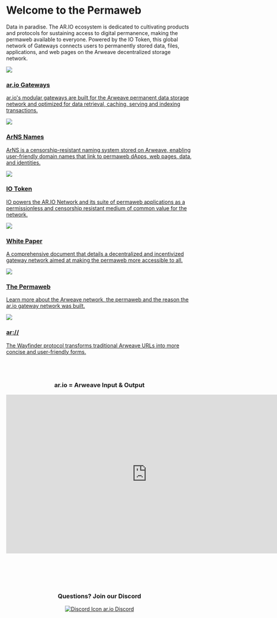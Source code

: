 # Welcome to the Permaweb

Data in paradise. The AR.IO ecosystem is dedicated to cultivating products and protocols for sustaining access to digital permanence, making the permaweb available to everyone. Powered by the IO Token, this global network of Gateways connects users to permanently stored data, files, applications, and web pages on the Arweave decentralized storage network.

<div id="block-container" class="home-container">

<div class="home-box">
<a href="./gateways">
<img class="smaller-image" src="https://arweave.net/7QeMMRmjItuOHFBkbtJkBj43iJLcaG657K0SR8VS6jM" ></img>
<h3>ar.io Gateways</h3>
<p>ar.io's modular gateways are built for the Arweave permanent data storage network and optimized for data retrieval, caching, serving and indexing transactions.</p>
</a>
</div>

<div class="home-box">
<a href="./arns">
<img class="smaller-image" src="https://arweave.net/FR2qSulzK089wjDXhjqKoJ2A58Ojt9VR0TyPrwFUzEo" ></img>
<h3>ArNS Names</h3>
<p>ArNS is a censorship-resistant naming system stored on Arweave, enabling user-friendly domain names that link to permaweb dApps, web pages, data, and identities.</p>
</a>
</div>

<div class="home-box">
<a href="./token">
<img class="smaller-image" src="https://arweave.net/BU8LC66WTUNhok2V4ZjIMS_0JzMNJTgx2XOrra-pL8E" ></img>
<h3>IO Token</h3>
<p>IO powers the AR.IO Network and its suite of permaweb applications as a permissionless and censorship resistant medium of common value for the network.</p>
</a>
</div>

<div class="home-box">
<a href="https://arweave.net/lNjWn3LpyhKC95Kqe-x8X2qgju0j98MhucdDKK85vc4" target="_blank">
<img class="smaller-image" src="https://arweave.net/_amJG8SHeTBYXiBL3-uIv4JLhOZfjaCTRQ9fbpnzPys" ></img>
<h3>White Paper</h3>
<p>A comprehensive document that details a decentralized and incentivized gateway network aimed at making the permaweb more accessible to all.</p>
</a>
</div>

<div class="home-box">
<a href="./arweave">
<img class="smaller-image" src="https://arweave.net/wa5xjPQcR0cCrhPkB9OSKD6H5t2lfI4JnezjEEksNcc" ></img>
<h3>The Permaweb</h3>
<p>Learn more about the Arweave network, the permaweb and the reason the ar.io gateway network was built.</p>
</a>
</div>

<div class="home-box">
<a href="./wayfinder">
<img class="smaller-image" src="https://arweave.net/qQwoUS6gTQ_9JQa6z1XoTkFGAIKG_4qhF6RuQFVQogE" ></img>
<h3>ar://</h3>
<p>The Wayfinder protocol transforms traditional Arweave URLs into more concise and user-friendly forms.</p>
</a>
</div>

</div>

<br></br>

<center>
<h3>ar.io = Arweave Input & Output</h3>
<div class="video-container">
<iframe width="760" height="428" src="https://www.youtube.com/embed/6HJc4_OYVMQ" title="What and Why AR.IO? | AR.IO 101" frameborder="0" allow="accelerometer; autoplay; clipboard-write; encrypted-media; gyroscope; picture-in-picture; web-share" allowfullscreen></iframe>
</div>

<br></br>
<br></br>

<h3>Questions? Join our Discord</h3>

<a href="https://discord.gg/7zUPfN4D6g" target="_self" class="discord-container">
    <img class="discord-logo-home" src="https://arweave.net/Ygo0rdX1H9CmxPxS8fNnezSPRROCDbm0CsJq2U5c43k" alt="Discord Icon" ></img>
    <span class="discord-button-text">ar.io Discord</span>
</a>

</center>
